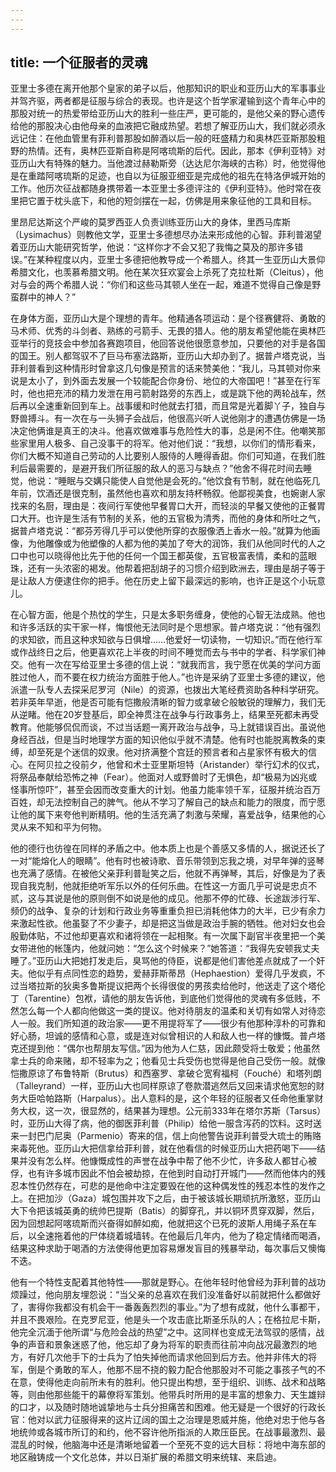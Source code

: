 ```yaml
---
---
---
```

title: 一个征服者的灵魂
---




亚里士多德在离开他那个皇家的弟子以后，他那知识的职业和亚历山大的军事事业并驾齐驱，两者都是征服与综合的表现。也许是这个哲学家灌输到这个青年心中的那股对统一的热爱带给亚历山大的胜利一些庄严，更可能的，是他父亲的野心遗传给他的那股决心由他母亲的血液把它融成热望。若想了解亚历山大，我们就必须永远记住：在他血管里有菲利普那股如醉酒以后一般的旺盛精力和奥林匹亚斯那股粗野的热情。还有，奥林匹亚斯自称是阿喀琉斯的后代。因此，那本《伊利亚特》对亚历山大有特殊的魅力。当他渡过赫勒斯旁（达达尼尔海峡的古称）时，他觉得他是在重踏阿喀琉斯的足迹，也自以为征服亚细亚是完成他的祖先在特洛伊城开始的工作。他历次征战都随身携带着一本亚里士多德评注的《伊利亚特》。他时常在夜里把它置于枕头底下，和他的短剑摆在一起，仿佛是用来象征他的工具和目标。

里昂尼达斯这个严峻的莫罗西亚人负责训练亚历山大的身体，里西马库斯（Lysimachus）则教他文学，亚里士多德想尽办法来形成他的心智。菲利普渴望着亚历山大能研究哲学，他说：“这样你才不会又犯了我悔之莫及的那许多错误。”在某种程度以内，亚里士多德把他教导成一个希腊人。终其一生亚历山大景仰希腊文化，也羡慕希腊文明。他在某次狂欢宴会上杀死了克拉杜斯（Cleitus），他对与会的两个希腊人说：“你们和这些马其顿人坐在一起，难道不觉得自己像是野蛮群中的神人？”

在身体方面，亚历山大是个理想的青年。他精通各项运动：是个径赛健将、勇敢的马术师、优秀的斗剑者、熟练的弓箭手、无畏的猎人。他的朋友希望他能在奥林匹亚举行的竞技会中参加各赛跑项目，他回答说他很愿意参加，只要他的对手是各国的国王。别人都驾驭不了巨马布塞法路斯，亚历山大却办到了。据普卢塔克说，当菲利普看到这种情形时曾拿这几句像是预言的话来赞美他：“我儿，马其顿对你来说是太小了，到外面去发展一个较能配合你身份、地位的大帝国吧！”甚至在行军时，他也把充沛的精力发泄在用弓箭射路旁的东西上，或是跳下他的两轮战车，然后再以全速重新回到车上。战事缓和时他就去打猎，而且常是光着脚丫子，独自与野兽搏斗。有一次在与一头狮子会战后，他很高兴听人说他刚才的遭遇仿佛是一场决定他俩谁是真王的决斗。他喜欢做难事与危险性大的事，总是闲不住。他嘲笑那些家里用人极多、自己没事干的将军。他对他们说：“我想，以你们的情形看来，你们大概不知道自己劳动的人比要别人服侍的人睡得香甜。你们可知道，在我们胜利后最需要的，是避开我们所征服的敌人的恶习与缺点？”他舍不得花时间去睡觉，他说：“睡眠与交媾只能使人自觉他是会死的。”他饮食有节制，就在他临死几年前，饮酒还是很克制，虽然他也喜欢和朋友持杯畅叙。他鄙视美食，也婉谢人家找来的名厨，理由是：夜间行军使他早餐胃口大开，而轻淡的早餐又使他的正餐胃口大开。也许是生活有节制的关系，他的五官极为清秀，而他的身体和所吐之气，据普卢塔克说：“都芬芳得几乎可以使他所穿的衣服像洒上香水一般。”就算为他画像，为他雕像或为他塑像的人都为他的美加了夸大的润饰，我们从他同时代的人之口中也可以晓得他比先于他的任何一个国王都英俊，五官极富表情，柔和的蓝眼珠，还有一头浓密的褐发。他帮着把刮胡子的习惯介绍到欧洲去，理由是胡子等于是让敌人方便逮住你的把手。他在历史上留下最深远的影响，也许正是这个小玩意儿。

在心智方面，他是个热忱的学生，只是太多职务缠身，使他的心智无法成熟。他也和许多活跃的实干家一样，悔恨他无法同时是个思想家。普卢塔克说：“他有强烈的求知欲，而且这种求知欲与日俱增……他爱好一切读物，一切知识。”而在他行军或作战终日之后，他更喜欢花上半夜的时间不睡觉而去与书中的学者、科学家们神交。他有一次在写给亚里士多德的信上说：“就我而言，我宁愿在优美的学问方面胜过他人，而不要在权力统治方面胜于他人。”也许是采纳了亚里士多德的建议，他派遣一队专人去探采尼罗河（Nile）的资源，也拨出大笔经费资助各种科学研究。若非英年早逝，他是否可能有恺撒般清晰的智力或拿破仑般敏锐的理解力，我们无从逆睹。他在20岁登基后，即全神贯注在战争与行政事务上，结果至死都未再受教育。他能够侃侃而谈，不过当话题一离开政治与战争，马上就错误百出。虽说他身经百战，但是当时地理学方面的知识他似乎就不清楚。他有时也能脱离教条的束缚，却至死是个迷信的奴隶。他对挤满整个宫廷的预言者和占星家怀有极大的信心。在阿贝拉之役前夕，他曾和术士亚里斯坦特（Aristander）举行幻术的仪式，将祭品奉献给恐怖之神（Fear）。他面对人或野兽时了无惧色，却“极易为凶兆或怪事所惊吓”，甚至会因而改变重大的计划。他虽力能率领千军，征服并统治百万百姓，却无法控制自己的脾气。他从不学习了解自己的缺点和能力的限度，而宁愿让他的属下来夸他判断精明。他的生活充满了刺激与荣耀，喜爱战争，结果他的心灵从来不知和平为何物。

他的德行也彷徨在同样的矛盾之中。他本质上也是个善感又多情的人，据说还长了一对“能熔化人的眼睛”。他有时也被诗歌、音乐带领到忘我之境，对早年弹的竖琴也充满了感情。在被他父亲菲利普耻笑之后，他就不再弹琴，其后，好像是为了表现自我克制，他就拒绝听军乐以外的任何乐曲。在性这一方面几乎可说是忠贞不贰，这与其说是他的原则倒不如说是他的成见。他那不停的忙碌、长途跋涉行军、频仍的战争、复杂的计划和行政业务等重重负担已消耗他体力的大半，已少有余力来激起性欲。他虽娶了不少妻子，却是把这当做是政治手腕的牺牲。他对妇女也会殷勤体贴，不过他却更喜欢和诸将领在一起相聚。有一次属下副官半夜里把一个美女带进他的帐篷内，他就问她：“怎么这个时候来？”她答道：“我得先安顿我丈夫睡了。”亚历山大把她打发走后，臭骂他的侍臣，说都是他们害他差点就成了一个奸夫。他似乎有点同性恋的趋势，爱赫菲斯蒂昂（Hephaestion）爱得几乎发疯，不过当塔拉斯的狄奥多鲁斯提议把两个长得很俊的男孩卖给他时，他送走了这个塔伦丁（Tarentine）包袱，请他的朋友告诉他，到底他们觉得他的灵魂有多低贱，不然怎么每一个人都向他做这一类的提议。他对待朋友的温柔和关切有如常人对待恋人一般。我们所知道的政治家——更不用提将军了——很少有他那种淳朴的可靠和好心肠，坦诚的感情和心意，或是连对似曾相识的人和敌人也一样的慷慨。普卢塔克还提到他：“偶尔也帮朋友写信。”因为他为人仁慈，因此颇受将士敬爱；他虽然拿士兵的命来赌，却不轻率为之；他看见士兵受伤也觉得是他自己受伤一般。就像恺撒原谅了布鲁特斯（Brutus）和西塞罗、拿破仑宽宥福柯（Fouché）和塔列朗（Talleyrand）一样，亚历山大也同样原谅了卷款潜逃然后又回来请求他宽恕的财务大臣哈帕路斯（Harpalus）。出人意料的是，这个年轻的征服者又任命他重掌财务大权，这一次，很显然的，结果甚为理想。公元前333年在塔尔苏斯（Tarsus）时，亚历山大得了病，他的御医菲利普（Philip）给他一服含泻药的饮料。这时送来一封巴门尼奥（Parmenio）寄来的信，信上向他警告说菲利普受大琉士的贿赂来毒死他。亚历山大把信拿给菲利普，就在他看信的时候亚历山大把药喝下——结果并没有怎么样。他慷慨成性的声誉在战争中帮了他不少忙，许多敌人都甘心被俘，也有许多城市因此不怕会被劫掠，在他到时自动打开城门——然而他体内的残忍本性仍然存在，可悲的是他命中注定要毁在他的这种偶发性的残忍本性的发作之上。在把加沙（Gaza）城包围并攻下之后，由于被该城长期顽抗所激怒，亚历山大下令把该城英勇的统帅巴提斯（Batis）的脚穿孔，并以铜环贯穿双脚，然后，因为回想起阿喀琉斯而兴奋得如醉如痴，他就把这个已死的波斯人用绳子系在车后，以全速拖着他的尸体绕着城墙转。在他最后几年内，他为了稳定情绪而喝酒，结果这种求助于喝酒的方法使得他更加容易爆发盲目的残暴举动，每次事后又懊悔不迭。

他有一个特性支配着其他特性——那就是野心。在他年轻时他曾经为菲利普的战功烦躁过，他向朋友埋怨说：“当父亲的总喜欢在我们没准备好以前就把什么都做好了，害得你我都没有机会干一番轰轰烈烈的事业。”为了想有成就，他什么事都干，并且不畏艰险。在克罗尼亚，他是头一个攻击底比斯圣乐队的人；在格拉尼卡斯，他完全沉湎于他所谓“与危险会战的热望”之中。这同样也变成无法驾驭的感情，战争的声音和景象迷惑了他，他忘却了身为将军的职责而往前冲向战况最激烈的地方，有好几次他手下的士兵为了怕失掉他而请求他回到后方去。他并非伟大的将军，倒是个勇敢的军人，他那不屈不挠的毅力配合他那股对不可能之事孩子气的不在意，使得他走向前所未有的胜利。他只提出构想，至于组织、训练、战术和战略等，则由他那些能干的幕僚将军策划。他带兵时所用的是丰富的想象力、天生雄辩的口才，以及随时随地诚挚地与士兵分担痛苦和困难。他无疑是一个很好的行政长官：他对以武力征服得来的这片辽阔的国土之治理是恩威并施，他绝对忠于他与各地统帅或各城市所订的和约，他不容许他所指派的人欺压臣民。在战事最激烈、最混乱的时候，他脑海中还是清晰地留着一个至死不变的远大目标：将地中海东部的地区融铸成一个文化总体，并以日渐扩展的希腊文明来统辖、来启迪。